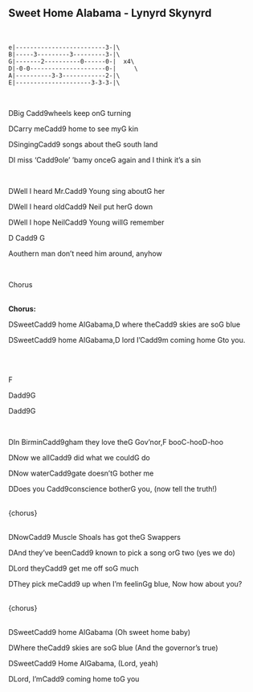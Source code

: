## Sweet Home Alabama - Lynyrd Skynyrd
\
```
e|-------------------------3-|\
B|-----3---------3---------3-|\
G|-------2----------0------0-|  x4\
D|-0-0---------------------0-|     \
A|----------3-3------------2-|\
E|---------------------3-3-3-|\
```
\
<p class='song show-chords'><span class='chord'>D</span>Big <span class='chord'>Cadd9</span>wheels keep on<span class='chord'>G</span> turning</p>
<p class='song show-chords'><span class='chord'>D</span>Carry me<span class='chord'>Cadd9</span> home to see my<span class='chord'>G</span> kin</p>
<p class='song show-chords'><span class='chord'>D</span>Singing<span class='chord'>Cadd9</span> songs about the<span class='chord'>G</span> south land</p>
<p class='song show-chords'><span class='chord'>D</span>I miss '<span class='chord'>Cadd9</span>ole' 'bamy once<span class='chord'>G</span> again and I think it's a sin</p>
\
<p class='song show-chords'><span class='chord'>D</span>Well I heard Mr.<span class='chord'>Cadd9</span> Young sing about<span class='chord'>G</span> her</p>
<p class='song show-chords'><span class='chord'>D</span>Well I heard old<span class='chord'>Cadd9</span> Neil put her<span class='chord'>G</span> down</p>
<p class='song show-chords'><span class='chord'>D</span>Well I hope Neil<span class='chord'>Cadd9</span> Young will<span class='chord'>G</span> remember</p>
<p class='song show-chords'><span class='chord'>D</span>       <span class='chord'>Cadd9</span>            <span class='chord'>G</span>               </p>
<p class='song show-chords'><span class='chord'>A</span>outhern man don’t need him around, anyhow</p>
\
<p class='song show-chords'><span class='chord'>Chorus</span></p>
\
**Chorus:**\
<p class='song show-chords'><span class='chord'>D</span>Sweet<span class='chord'>Cadd9</span> home Al<span class='chord'>G</span>abama,<span class='chord'>D</span> where the<span class='chord'>Cadd9</span> skies are so<span class='chord'>G</span> blue</p>
<p class='song show-chords'><span class='chord'>D</span>Sweet<span class='chord'>Cadd9</span> home Al<span class='chord'>G</span>abama,<span class='chord'>D</span> lord I’<span class='chord'>Cadd9</span>m coming home <span class='chord'>G</span>to you.</p>
\
\
<p class='song show-chords'><span class='chord'>F</span></p>
<p class='song show-chords'><span class='chord'>D</span>add9<span class='chord'>G</span></p>
<p class='song show-chords'><span class='chord'>D</span>add9<span class='chord'>G</span></p>
\
<p class='song show-chords'><span class='chord'>D</span>In Birmin<span class='chord'>Cadd9</span>gham they love the<span class='chord'>G</span> Gov'nor,<span class='chord'>F</span> boo<span class='chord'>C</span>-hoo<span class='chord'>D</span>-hoo</p>
<p class='song show-chords'><span class='chord'>D</span>Now we all<span class='chord'>Cadd9</span> did what we could<span class='chord'>G</span> do</p>
<p class='song show-chords'><span class='chord'>D</span>Now water<span class='chord'>Cadd9</span>gate doesn't<span class='chord'>G</span> bother me</p>
<p class='song show-chords'><span class='chord'>D</span>Does you <span class='chord'>Cadd9</span>conscience bother<span class='chord'>G</span> you, (now tell the truth!)</p>
\
{chorus}\
\
<p class='song show-chords'><span class='chord'>D</span>Now<span class='chord'>Cadd9</span> Muscle Shoals has got the<span class='chord'>G</span> Swappers</p>
<p class='song show-chords'><span class='chord'>D</span>And they've been<span class='chord'>Cadd9</span> known to pick a song or<span class='chord'>G</span> two (yes we do)</p>
<p class='song show-chords'><span class='chord'>D</span>Lord they<span class='chord'>Cadd9</span> get me off so<span class='chord'>G</span> much</p>
<p class='song show-chords'><span class='chord'>D</span>They pick me<span class='chord'>Cadd9</span> up when I'm feelin<span class='chord'>G</span>g blue, Now how about you?</p>
\
{chorus}\
\
<p class='song show-chords'><span class='chord'>D</span>Sweet<span class='chord'>Cadd9</span> home Al<span class='chord'>G</span>abama (Oh sweet home baby)</p>
<p class='song show-chords'><span class='chord'>D</span>Where the<span class='chord'>Cadd9</span> skies are so<span class='chord'>G</span> blue (And the governor's true)</p>
<p class='song show-chords'><span class='chord'>D</span>Sweet<span class='chord'>Cadd9</span> Home Al<span class='chord'>G</span>abama, (Lord, yeah)</p>
<p class='song show-chords'><span class='chord'>D</span>Lord, I'm<span class='chord'>Cadd9</span> coming home to<span class='chord'>G</span> you</p>
